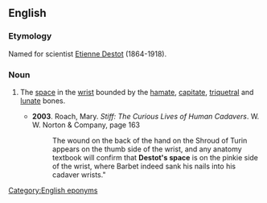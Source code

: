 ==English==

===Etymology===
Named for scientist [[w:Etienne Destot|Etienne Destot]] (1864-1918).

===Noun===
{{en-noun|-}}

# {{anatomy}} The [[space]] in the [[wrist]] bounded by the [[hamate]], [[capitate]], [[triquetral]] and [[lunate]] bones.
#*'''2003'''. Roach, Mary. ''Stiff: The Curious Lives of Human Cadavers''. W. W. Norton & Company, page 163
#*:The wound on the back of the hand on the Shroud of Turin appears on the thumb side of the wrist, and any anatomy textbook will confirm that '''Destot's space''' is on the pinkie side of the wrist, where Barbet indeed sank his nails into his cadaver wrists."

[[Category:English eponyms]]